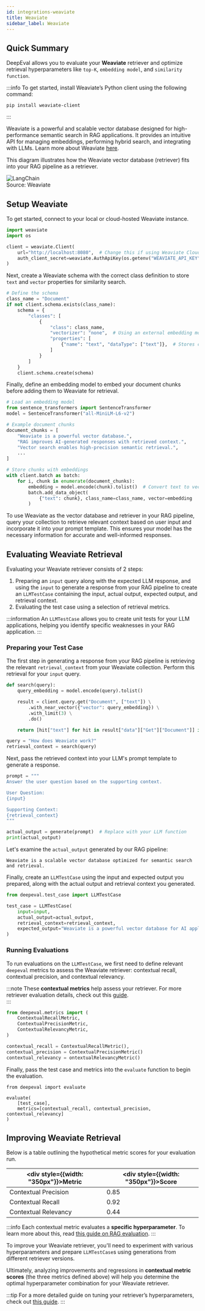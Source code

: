 ```yaml
---
id: integrations-weaviate
title: Weaviate
sidebar_label: Weaviate
---
```


## Quick Summary

DeepEval allows you to evaluate your **Weaviate** retriever and optimize retrieval hyperparameters like `top-K`, `embedding model`, and `similarity function`.

:::info
To get started, install Weaviate’s Python client using the following command:

```
pip install weaviate-client
```

:::

Weaviate is a powerful and scalable vector database designed for high-performance semantic search in RAG applications. It provides an intuitive API for managing embeddings, performing hybrid search, and integrating with LLMs. Learn more about Weaviate [here](https://weaviate.io/).

This diagram illustrates how the Weaviate vector database (retriever) fits into your RAG pipeline as a retriever.

<div
  style={{
    display: "flex",
    alignItems: "center",
    justifyContent: "center",
    flexDirection: "column",
  }}
>
  <img
    src="https://weaviate.io/assets/images/rag-base-00430efd1764c948a95b4d1bbd1e19a9.png"
    alt="LangChain"
    style={{
      margin: "10px",
      height: "auto",
      maxHeight: "800px",
    }}
  />
  <div>Source: Weaviate</div>
</div>

## Setup Weaviate

To get started, connect to your local or cloud-hosted Weaviate instance.

```python
import weaviate
import os

client = weaviate.Client(
    url="http://localhost:8080",  # Change this if using Weaviate Cloud
    auth_client_secret=weaviate.AuthApiKey(os.getenv("WEAVIATE_API_KEY"))  # Set your API key
)
```

Next, create a Weaviate schema with the correct class definition to store `text` and `vector` properties for similarity search.

```python
# Define the schema
class_name = "Document"
if not client.schema.exists(class_name):
    schema = {
        "classes": [
            {
                "class": class_name,
                "vectorizer": "none",  # Using an external embedding model
                "properties": [
                    {"name": "text", "dataType": ["text"]},  # Stores chunk text
                ]
            }
        ]
    }
    client.schema.create(schema)
```

Finally, define an embedding model to embed your document chunks before adding them to Weaviate for retrieval.

```python
# Load an embedding model
from sentence_transformers import SentenceTransformer
model = SentenceTransformer("all-MiniLM-L6-v2")

# Example document chunks
document_chunks = [
    "Weaviate is a powerful vector database.",
    "RAG improves AI-generated responses with retrieved context.",
    "Vector search enables high-precision semantic retrieval.",
    ...
]

# Store chunks with embeddings
with client.batch as batch:
    for i, chunk in enumerate(document_chunks):
        embedding = model.encode(chunk).tolist()  # Convert text to vector
        batch.add_data_object(
            {"text": chunk}, class_name=class_name, vector=embedding
        )
```

To use Weaviate as the vector database and retriever in your RAG pipeline, query your collection to retrieve relevant context based on user input and incorporate it into your prompt template. This ensures your model has the necessary information for accurate and well-informed responses.

## Evaluating Weaviate Retrieval

Evaluating your Weaviate retriever consists of 2 steps:

1. Preparing an `input` query along with the expected LLM response, and using the `input` to generate a response from your RAG pipeline to create an `LLMTestCase` containing the input, actual output, expected output, and retrieval context.
2. Evaluating the test case using a selection of retrieval metrics.

:::information
An `LLMTestCase` allows you to create unit tests for your LLM applications, helping you identify specific weaknesses in your RAG application.
:::

### Preparing your Test Case

The first step in generating a response from your RAG pipeline is retrieving the relevant `retrieval_context` from your Weaviate collection. Perform this retrieval for your `input` query.

```python
def search(query):
    query_embedding = model.encode(query).tolist()

    result = client.query.get("Document", ["text"]) \
        .with_near_vector({"vector": query_embedding}) \
        .with_limit(3) \
        .do()

    return [hit["text"] for hit in result["data"]["Get"]["Document"]] if result["data"]["Get"]["Document"] else None

query = "How does Weaviate work?"
retrieval_context = search(query)
```

Next, pass the retrieved context into your LLM's prompt template to generate a response.

```python
prompt = """
Answer the user question based on the supporting context.

User Question:
{input}

Supporting Context:
{retrieval_context}
"""

actual_output = generate(prompt)  # Replace with your LLM function
print(actual_output)
```

Let's examine the `actual_output` generated by our RAG pipeline:

```
Weaviate is a scalable vector database optimized for semantic search and retrieval.
```

Finally, create an `LLMTestCase` using the input and expected output you prepared, along with the actual output and retrieval context you generated.

```python
from deepeval.test_case import LLMTestCase

test_case = LLMTestCase(
    input=input,
    actual_output=actual_output,
    retrieval_context=retrieval_context,
    expected_output="Weaviate is a powerful vector database for AI applications, optimized for efficient semantic retrieval.",
)
```

### Running Evaluations

To run evaluations on the `LLMTestCase`, we first need to define relevant `deepeval` metrics to assess the Weaviate retriever: contextual recall, contextual precision, and contextual relevancy.

:::note
These **contextual metrics** help assess your retriever. For more retriever evaluation details, check out this [guide](/guides/guides-rag-evaluation).  
:::

```python
from deepeval.metrics import (
    ContextualRecallMetric,
    ContextualPrecisionMetric,
    ContextualRelevancyMetric,
)

contextual_recall = ContextualRecallMetric(),
contextual_precision = ContextualPrecisionMetric()
contextual_relevancy = ontextualRelevancyMetric()
```

Finally, pass the test case and metrics into the `evaluate` function to begin the evaluation.

```
from deepeval import evaluate

evaluate(
    [test_case],
    metrics=[contextual_recall, contextual_precision, contextual_relevancy]
)
```

## Improving Weaviate Retrieval

Below is a table outlining the hypothetical metric scores for your evaluation run.

| <div style={{width: "350px"}}>Metric</div> | <div style={{width: "350px"}}>Score</div> |
| ------------------------------------------ | ----------------------------------------- |
| Contextual Precision                       | 0.85                                      |
| Contextual Recall                          | 0.92                                      |
| Contextual Relevancy                       | 0.44                                      |

:::info
Each contextual metric evaluates a **specific hyperparameter**. To learn more about this, read [this guide on RAG evaluation](/guides/guides-rag-evaluation).
:::

To improve your Weaviate retriever, you'll need to experiment with various hyperparameters and prepare `LLMTestCase`s using generations from different retriever versions.

Ultimately, analyzing improvements and regressions in **contextual metric scores** (the three metrics defined above) will help you determine the optimal hyperparameter combination for your Weaviate retriever.

:::tip
For a more detailed guide on tuning your retriever’s hyperparameters, check out [this guide](/guides/guides-optimizing-hyperparameters).
:::
